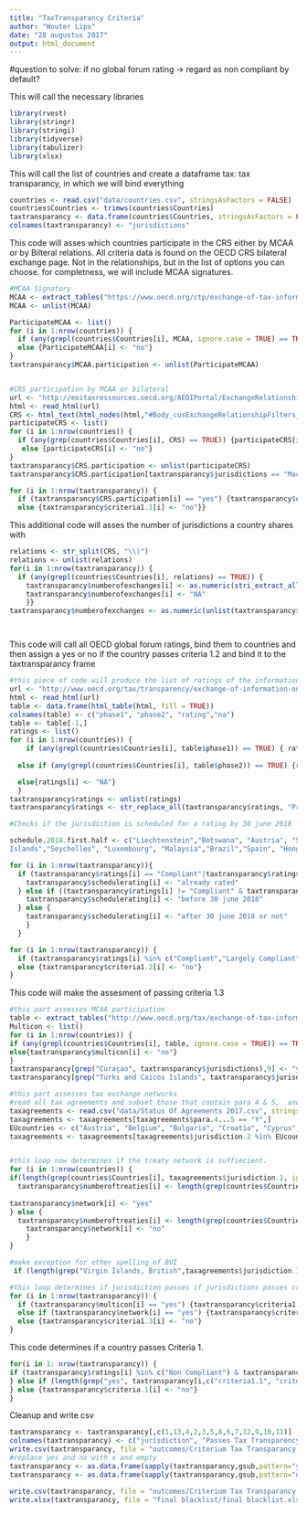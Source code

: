 ---
title: "TaxTransparancy Criteria"
author: "Wouter Lips"
date: "28 augustus 2017"
output: html_document
---

#question to solve: if no global forum rating -> regard as non compliant by default?

This will call the necessary libraries

```{r}
library(rvest)
library(stringr)
library(stringi)
library(tidyverse)
library(tabulizer)
library(xlsx)
```

This will call the list of countries and create a dataframe tax: tax transparancy, in which we will bind everything

```{r}
countries <- read.csv("data/countries.csv", stringsAsFactors = FALSE)
countries$Countries <- trimws(countries$Countries)
taxtransparancy <- data.frame(countries$Countries, stringsAsFactors = FALSE)
colnames(taxtransparancy) <- "jurisdictions"
```
This code will asses which countries participate in the CRS either by MCAA or by Bilteral relations. All criteria data is found on the OECD CRS bilateral exchange page. Not in the relationships, but in the list of options you can choose. for completness, we will include MCAA signatures.

```{r}

#MCAA Signatory
MCAA <- extract_tables("https://www.oecd.org/ctp/exchange-of-tax-information/MCAA-Signatories.pdf")
MCAA <- unlist(MCAA)

ParticipateMCAA <- list()
for (i in 1:nrow(countries)) {
  if (any(grepl(countries$Countries[i], MCAA, ignore.case = TRUE) == TRUE)) {ParticipateMCAA[i] <- "yes"}
  else {ParticipateMCAA[i] <- "no"}
}
taxtransparancy$MCAA.participation <- unlist(ParticipateMCAA)


#CRS participation by MCAA or bilateral
url <- "http://eoitaxressources.oecd.org/AEOIPortal/ExchangeRelationship/Exchange.aspx"
html <- read_html(url)
CRS <- html_text(html_nodes(html,"#Body_cusExchangeRelationshipFilters_drpFromJurisdction"))
participateCRS <- list()
for (i in 1:nrow(countries)) {
  if (any(grep(countries$Countries[i], CRS) == TRUE)) {participateCRS[i] <- "yes"}
   else {participateCRS[i] <- "no"}
}
taxtransparancy$CRS.participation <- unlist(participateCRS)
taxtransparancy$CRS.participation[taxtransparancy$jurisdictions == "Macao"] <- "yes"

for (i in 1:nrow(taxtransparancy)) {
  if (taxtransparancy$CRS.participation[i] == "yes") {taxtransparancy$criteria1.1[i] <- "yes"}
  else {taxtransparancy$criteria1.1[i] <- "no"}}


```

This additional code will asses the number of jurisdictions a country shares with

```{r}
relations <- str_split(CRS, "\\)")
relations <- unlist(relations)
for(i in 1:nrow(taxtransparancy)) {
  if (any(grepl(countries$Countries[i], relations) == TRUE)) {
    taxtransparancy$numberofexchanges[i] <- as.numeric(stri_extract_all_regex(relations[grep(countries$Countries[i], relations)], "[0-9]+"))} else {
    taxtransparancy$numberofexchanges[i] <- "NA"  
    }}
taxtransparancy$numberofexchanges <- as.numeric(unlist(taxtransparancy$numberofexchanges))




```

This code will call all OECD global forum ratings, bind them to countries and then assign a yes or no if the country passes criteria 1.2 and bind it to the taxtransparancy frame
```{r}
#this piece of code will produce the list of ratings of the information
url <- "http://www.oecd.org/tax/transparency/exchange-of-information-on-request/ratings/"
html <- read_html(url)
table <- data.frame(html_table(html, fill = TRUE))
colnames(table) <- c("phase1", "phase2", "rating","na")
table <- table[-1,]
ratings <- list()
for (i in 1:nrow(countries)) {
    if (any(grepl(countries$Countries[i], table$phase1)) == TRUE) { ratings[i] <- table[grep(countries$Countries[i], table$phase1),"rating"] }
    
  else if (any(grepl(countries$Countries[i], table$phase2)) == TRUE) {ratings[i] <- table[grep(countries$Countries[i], table$phase2),"rating"] }

  else{ratings[i] <- "NA"}
  }
taxtransparancy$ratings <- unlist(ratings)
taxtransparancy$ratings <- str_replace_all(taxtransparancy$ratings, "Provisionally* Largely Compliant", "Provisionally Largely Compliant")

#Checks if the jurisdiction is scheduled for a rating by 30 june 2018

schedule.2018.first.half <- c("Liechtenstein","Botswana", "Austria", "Saudi Arabia", "British Virgin
Islands","Seychelles", "Luxembourg", "Malaysia","Brazil","Spain", "Hong Kong","Croatia", "Macao", "Trinidad and Tobago", "Egypt", "Moldova")

for (i in 1:nrow(taxtransparancy)){
  if (taxtransparancy$ratings[i] == "Compliant"|taxtransparancy$ratings[i] == "Largely Compliant") {
    taxtransparancy$schedulerating[i] <- "already rated"
  } else if ((taxtransparancy$ratings[i] != "Compliant" & taxtransparancy$ratings[i] != "Largely Compliant" & any(grepl(taxtransparancy$jurisdictions[i], schedule.2018.first.half)) == TRUE)) {
    taxtransparancy$schedulerating[i] <- "before 30 june 2018"
  } else {
    taxtransparancy$schedulerating[i] <- "after 30 june 2018 or not"
    }
  }

for (i in 1:nrow(taxtransparancy)) {
  if (taxtransparancy$ratings[i] %in% c("Compliant","Largely Compliant")) {taxtransparancy$criteria1.2[i] <- "yes"}
  else {taxtransparancy$criteria1.2[i] <- "no"}
}
```
This code will make the assesment of passing criteria 1.3

```{r}
#this part assesses MCAA participation
table <- extract_tables("http://www.oecd.org/tax/exchange-of-tax-information/Status_of_convention.pdf")
Multicon <- list()
for (i in 1:nrow(countries)) {
if (any(grepl(countries$Countries[i], table, ignore.case = TRUE)) == TRUE) {taxtransparancy$multicon[i] <- "yes"}
else{taxtransparancy$multicon[i] <- "no"}
}
taxtransparancy[grep("Curaçao", taxtransparancy$jurisdictions),9] <- "yes"
taxtransparancy[grep("Turks and Caicos Islands", taxtransparancy$jurisdictions),9] <- "yes"

#this part assesses tax exchange networks
#read all tax agreements and subset those that contain para 4 & 5,  and have an EU country as partner 
taxagreements <- read.csv("data/Status Of Agreements 2017.csv", stringsAsFactors = FALSE)
taxagreements <- taxagreements[taxagreements$para.4...5 == "Y",]
EUcountries <- c("Austria", "Belgium", "Bulgaria", "Croatia", "Cyprus", "Czech Republic", "Denmark", "Estonia", "Finland", "France", "Germany", "Greece", "Hungary", "Ireland", "Italy", "Latvia", "Lithuania", "Luxembourg", "Malta", "Netherlands", "Poland", "Portugal", "Romania", "Slovakia", "Slovenia", "Spain", "Sweden", "United Kingdom")
taxagreements <- taxagreements[taxagreements$jurisdiction.2 %in% EUcountries, ]


#this loop now determines if the treaty network is suffiecient.
for (i in 1:nrow(countries)) {
if(length(grep(countries$Countries[i], taxagreements$jurisdiction.1, ignore.case = TRUE)) >= 28) {
  taxtransparancy$numberoftreaties[i] <- length(grep(countries$Countries[i],      taxagreements$jurisdiction.1, ignore.case = TRUE))
  
taxtransparancy$network[i] <- "yes"
} else {
  taxtransparancy$numberoftreaties[i] <- length(grep(countries$Countries[i],      taxagreements$jurisdiction.1, ignore.case = TRUE))
    taxtransparancy$network[i] <- "no"
    }
}

#make exception for other spelling of BVI
 if (length(grep("Virgin Islands, British",taxagreements$jurisdiction.1,ignore.case = TRUE)) >14) {taxtransparancy$network[16] <- "yes"} else {taxtransparancy$network[16] <- "no"}

#this loop determines if jurisdiction passes if jurisdictions passes criteria 1.3
for (i in 1:nrow(taxtransparancy)) {
  if (taxtransparancy$multicon[i] == "yes") {taxtransparancy$criteria1.3[i] <- "yes"}
  else if (taxtransparancy$network[i] == "yes") {taxtransparancy$criteria1.3[i] <- "yes"}
  else {taxtransparancy$criteria1.3[i] <- "no"}
}

```

This code determines if a country passes Criteria 1. 

```{r}
for(i in 1: nrow(taxtransparancy)) {
if (taxtransparancy$ratings[i] %in% c("Non Compliant") & taxtransparancy$schedulerating[i] != "before 30 june 2018") {taxtransparancy$criteria.1[i] <- "no"
} else if (length(grep("yes", taxtransparancy[i,c("criteria1.1", "criteria1.2","criteria1.3")])) >= 2){taxtransparancy$criteria.1[i] <- "yes"
} else {taxtransparancy$criteria.1[i] <- "no"}
}

```

Cleanup and write csv

```{r}
taxtransparancy <- taxtransparancy[,c(1,13,4,2,3,5,8,6,7,12,9,10,11)]
colnames(taxtransparancy) <- c("jurisdiction", "Passes Tax Transparency", "Passes Criterion 1.1", "MCAA signatory", "CRS by MCAA or Bilateral Network", "Number of Automatic exchange relations", "Passes Criterion 1.2", "Global Forum Rating", "Rating Schedule", "Passes Criterion 1.3", "Multilateral Convention Signatory", "Number of treaties with EU Countries that contain paragraph 4 & 5","Has Sufficient Treaty Network")
write.csv(taxtransparancy, file = "outcomes/Criterium Tax Transparancy.csv", row.names = FALSE)
#replace yes and no with x and empty
taxtransparancy <- as.data.frame(sapply(taxtransparancy,gsub,pattern="yes",replacement="x"))
taxtransparancy <- as.data.frame(sapply(taxtransparancy,gsub,pattern="no",replacement=""))

write.csv(taxtransparancy, file = "outcomes/Criterium Tax Transparancy (with X'es).csv", row.names = FALSE)
write.xlsx(taxtransparancy, file = "final blacklist/final blacklist.xlsx", sheetName = "Tax transparency", row.names = FALSE, col.names = TRUE, append = FALSE, showNA = FALSE)
```

